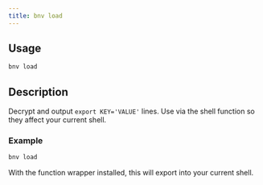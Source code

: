 ```yaml
---
title: bnv load
---
```


## Usage

```bash
bnv load
```

## Description

Decrypt and output `export KEY='VALUE'` lines. Use via the shell function so they affect your current shell.

### Example

```bash
bnv load
```
With the function wrapper installed, this will export into your current shell.

